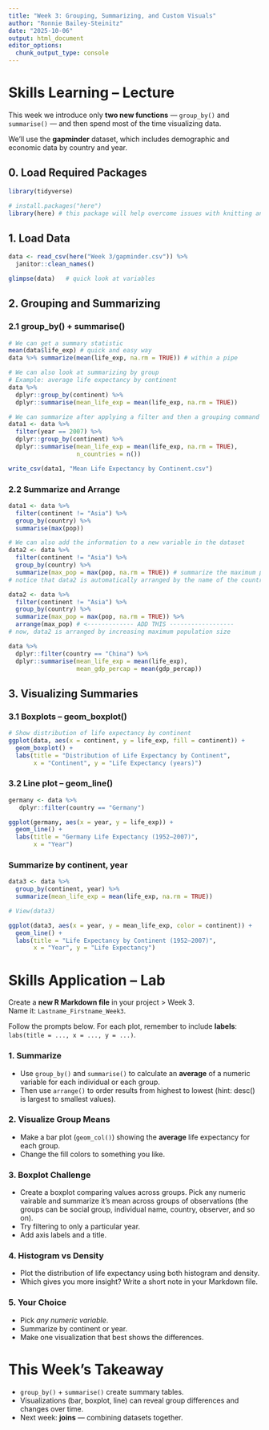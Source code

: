 ```yaml
---
title: "Week 3: Grouping, Summarizing, and Custom Visuals"
author: "Ronnie Bailey-Steinitz"
date: "2025-10-06"
output: html_document
editor_options: 
  chunk_output_type: console
---
```


# Skills Learning – Lecture  

This week we introduce only **two new functions** — `group_by()` and `summarise()` —  and then spend most of the time visualizing data.  

We’ll use the **gapminder** dataset, which includes demographic and economic data by country and year.  

## 0. Load Required Packages
```r

library(tidyverse)

# install.packages("here") 
library(here) # this package will help overcome issues with knitting and your working directory

```

## 1. Load Data
```r

data <- read_csv(here("Week 3/gapminder.csv")) %>% 
  janitor::clean_names()

glimpse(data)   # quick look at variables

```

## 2. Grouping and Summarizing
### 2.1 group_by() + summarise()
```r

# We can get a summary statistic
mean(data$life_exp) # quick and easy way
data %>% summarize(mean(life_exp, na.rm = TRUE)) # within a pipe

# We can also look at summarizing by group
# Example: average life expectancy by continent
data %>%
  dplyr::group_by(continent) %>%
  dplyr::summarise(mean_life_exp = mean(life_exp, na.rm = TRUE))

# We can summarize after applying a filter and then a grouping command
data1 <- data %>% 
  filter(year == 2007) %>% 
  dplyr::group_by(continent) %>%
  dplyr::summarise(mean_life_exp = mean(life_exp, na.rm = TRUE),
                   n_countries = n())

write_csv(data1, "Mean Life Expectancy by Continent.csv")

```

### 2.2 Summarize and Arrange
```r

data1 <- data %>% 
  filter(continent != "Asia") %>% 
  group_by(country) %>%
  summarise(max(pop))

# We can also add the information to a new variable in the dataset
data2 <- data %>% 
  filter(continent != "Asia") %>% 
  group_by(country) %>% 
  summarize(max_pop = max(pop, na.rm = TRUE)) # summarize the maximum population size logged for this country
# notice that data2 is automatically arranged by the name of the country

data2 <- data %>% 
  filter(continent != "Asia") %>% 
  group_by(country) %>% 
  summarize(max_pop = max(pop, na.rm = TRUE)) %>% 
  arrange(max_pop) # <------------- ADD THIS ------------------
# now, data2 is arranged by increasing maximum population size

data %>%
  dplyr::filter(country == "China") %>%
  dplyr::summarise(mean_life_exp = mean(life_exp),
                   mean_gdp_percap = mean(gdp_percap))

```


## 3. Visualizing Summaries
### 3.1 Boxplots – geom_boxplot()
```r
# Show distribution of life expectancy by continent
ggplot(data, aes(x = continent, y = life_exp, fill = continent)) +
  geom_boxplot() +
  labs(title = "Distribution of Life Expectancy by Continent",
       x = "Continent", y = "Life Expectancy (years)")

```


### 3.2 Line plot – geom_line()
```r

germany <- data %>% 
   dplyr::filter(country == "Germany")

ggplot(germany, aes(x = year, y = life_exp)) +
  geom_line() +
  labs(title = "Germany Life Expectancy (1952–2007)",
       x = "Year")

```


### Summarize by continent, year
```r

data3 <- data %>% 
  group_by(continent, year) %>% 
  summarize(mean_life_exp = mean(life_exp, na.rm = TRUE))

# View(data3)

ggplot(data3, aes(x = year, y = mean_life_exp, color = continent)) +
  geom_line() +
  labs(title = "Life Expectancy by Continent (1952–2007)",
       x = "Year", y = "Life Expectancy")

```




# Skills Application – Lab  

Create a **new R Markdown file** in your project > Week 3.  
Name it: `Lastname_Firstname_Week3`.  

Follow the prompts below. For each plot, remember to include **labels**:  
`labs(title = ..., x = ..., y = ...)`.  

### 1. Summarize
- Use `group_by()` and `summarise()` to calculate an **average** of a numeric variable for each individual or each group.  
- Then use `arrange()` to order results from highest to lowest (hint: desc() is largest to smallest values).  


### 2. Visualize Group Means
- Make a bar plot (`geom_col()`) showing the **average** life expectancy for each group.  
- Change the fill colors to something you like.  


### 3. Boxplot Challenge
- Create a boxplot comparing values across groups. Pick any numeric vairable and summarize it's mean across groups of observations (the groups can be social group, individual name, country, observer, and so on).  
- Try filtering to only a particular year.  
- Add axis labels and a title.  


### 4. Histogram vs Density
- Plot the distribution of life expectancy using both histogram and density.  
- Which gives you more insight? Write a short note in your Markdown file.  


### 5. Your Choice
- Pick *any numeric variable*.  
- Summarize by continent or year.  
- Make one visualization that best shows the differences.  


# This Week’s Takeaway
- `group_by()` + `summarise()` create summary tables.  
- Visualizations (bar, boxplot, line) can reveal group differences and changes over time.  
- Next week: **joins** — combining datasets together.  
